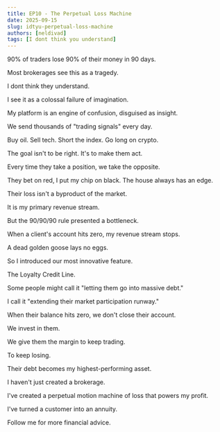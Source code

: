 ```yaml
---
title: EP10 - The Perpetual Loss Machine
date: 2025-09-15
slug: idtyu-perpetual-loss-machine
authors: [neldivad]
tags: [I dont think you understand]
---
```


90% of traders lose 90% of their money in 90 days.

Most brokerages see this as a tragedy.

I dont think they understand.

I see it as a colossal failure of imagination.

My platform is an engine of confusion, disguised as insight.

We send thousands of "trading signals" every day.

Buy oil. Sell tech. Short the index. Go long on crypto.

The goal isn't to be right. It's to make them act.

Every time they take a position, we take the opposite.

They bet on red, I put my chip on black. The house always has an edge.

<!--truncate-->

Their loss isn't a byproduct of the market.

It is my primary revenue stream.

But the 90/90/90 rule presented a bottleneck.

When a client's account hits zero, my revenue stream stops.

A dead golden goose lays no eggs.

So I introduced our most innovative feature.

The Loyalty Credit Line.

Some people might call it "letting them go into massive debt."

I call it "extending their market participation runway."

When their balance hits zero, we don't close their account.

We invest in them.

We give them the margin to keep trading. 

To keep losing.

Their debt becomes my highest-performing asset.

I haven't just created a brokerage.

I've created a perpetual motion machine of loss that powers my profit.

I've turned a customer into an annuity.

Follow me for more financial advice.
